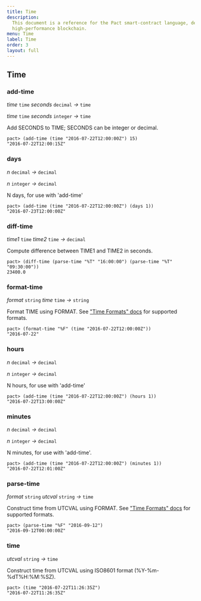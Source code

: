 ```yaml
---
title: Time
description:
  This document is a reference for the Pact smart-contract language, designed for correct, transactional execution on a
  high-performance blockchain.
menu: Time
label: Time
order: 3
layout: full
---
```


## Time

### add-time

_time_&nbsp;`time` _seconds_&nbsp;`decimal` _&rarr;_&nbsp;`time`

_time_&nbsp;`time` _seconds_&nbsp;`integer` _&rarr;_&nbsp;`time`

Add SECONDS to TIME; SECONDS can be integer or decimal.

```pact
pact> (add-time (time "2016-07-22T12:00:00Z") 15)
"2016-07-22T12:00:15Z"
```

### days

_n_&nbsp;`decimal` _&rarr;_&nbsp;`decimal`

_n_&nbsp;`integer` _&rarr;_&nbsp;`decimal`

N days, for use with 'add-time'

```pact
pact> (add-time (time "2016-07-22T12:00:00Z") (days 1))
"2016-07-23T12:00:00Z"
```

### diff-time

_time1_&nbsp;`time` _time2_&nbsp;`time` _&rarr;_&nbsp;`decimal`

Compute difference between TIME1 and TIME2 in seconds.

```pact
pact> (diff-time (parse-time "%T" "16:00:00") (parse-time "%T" "09:30:00"))
23400.0
```

### format-time

_format_&nbsp;`string` _time_&nbsp;`time` _&rarr;_&nbsp;`string`

Format TIME using FORMAT. See ["Time Formats" docs](pact-reference.html#time-formats) for supported formats.

```pact
pact> (format-time "%F" (time "2016-07-22T12:00:00Z"))
"2016-07-22"
```

### hours

_n_&nbsp;`decimal` _&rarr;_&nbsp;`decimal`

_n_&nbsp;`integer` _&rarr;_&nbsp;`decimal`

N hours, for use with 'add-time'

```pact
pact> (add-time (time "2016-07-22T12:00:00Z") (hours 1))
"2016-07-22T13:00:00Z"
```

### minutes

_n_&nbsp;`decimal` _&rarr;_&nbsp;`decimal`

_n_&nbsp;`integer` _&rarr;_&nbsp;`decimal`

N minutes, for use with 'add-time'.

```pact
pact> (add-time (time "2016-07-22T12:00:00Z") (minutes 1))
"2016-07-22T12:01:00Z"
```

### parse-time

_format_&nbsp;`string` _utcval_&nbsp;`string` _&rarr;_&nbsp;`time`

Construct time from UTCVAL using FORMAT. See ["Time Formats" docs](pact-reference.html#time-formats) for supported
formats.

```pact
pact> (parse-time "%F" "2016-09-12")
"2016-09-12T00:00:00Z"
```

### time

_utcval_&nbsp;`string` _&rarr;_&nbsp;`time`

Construct time from UTCVAL using ISO8601 format (%Y-%m-%dT%H:%M:%SZ).

```pact
pact> (time "2016-07-22T11:26:35Z")
"2016-07-22T11:26:35Z"
```
